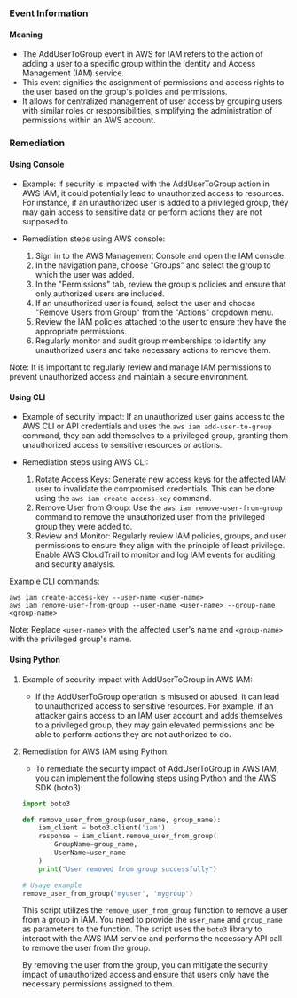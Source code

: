 
### Event Information

#### Meaning

- The AddUserToGroup event in AWS for IAM refers to the action of adding a user to a specific group within the Identity and Access Management (IAM) service.
- This event signifies the assignment of permissions and access rights to the user based on the group's policies and permissions.
- It allows for centralized management of user access by grouping users with similar roles or responsibilities, simplifying the administration of permissions within an AWS account.

### Remediation

#### Using Console

- Example: If security is impacted with the AddUserToGroup action in AWS IAM, it could potentially lead to unauthorized access to resources. For instance, if an unauthorized user is added to a privileged group, they may gain access to sensitive data or perform actions they are not supposed to.

- Remediation steps using AWS console:
  1. Sign in to the AWS Management Console and open the IAM console.
  2. In the navigation pane, choose "Groups" and select the group to which the user was added.
  3. In the "Permissions" tab, review the group's policies and ensure that only authorized users are included.
  4. If an unauthorized user is found, select the user and choose "Remove Users from Group" from the "Actions" dropdown menu.
  5. Review the IAM policies attached to the user to ensure they have the appropriate permissions.
  6. Regularly monitor and audit group memberships to identify any unauthorized users and take necessary actions to remove them.

Note: It is important to regularly review and manage IAM permissions to prevent unauthorized access and maintain a secure environment.

#### Using CLI

- Example of security impact: If an unauthorized user gains access to the AWS CLI or API credentials and uses the `aws iam add-user-to-group` command, they can add themselves to a privileged group, granting them unauthorized access to sensitive resources or actions.

- Remediation steps using AWS CLI:
  1. Rotate Access Keys: Generate new access keys for the affected IAM user to invalidate the compromised credentials. This can be done using the `aws iam create-access-key` command.
  2. Remove User from Group: Use the `aws iam remove-user-from-group` command to remove the unauthorized user from the privileged group they were added to.
  3. Review and Monitor: Regularly review IAM policies, groups, and user permissions to ensure they align with the principle of least privilege. Enable AWS CloudTrail to monitor and log IAM events for auditing and security analysis.

Example CLI commands:
```
aws iam create-access-key --user-name <user-name>
aws iam remove-user-from-group --user-name <user-name> --group-name <group-name>
```
Note: Replace `<user-name>` with the affected user's name and `<group-name>` with the privileged group's name.

#### Using Python

1. Example of security impact with AddUserToGroup in AWS IAM:
   - If the AddUserToGroup operation is misused or abused, it can lead to unauthorized access to sensitive resources. For example, if an attacker gains access to an IAM user account and adds themselves to a privileged group, they may gain elevated permissions and be able to perform actions they are not authorized to do.

2. Remediation for AWS IAM using Python:
   - To remediate the security impact of AddUserToGroup in AWS IAM, you can implement the following steps using Python and the AWS SDK (boto3):

   ```python
   import boto3

   def remove_user_from_group(user_name, group_name):
       iam_client = boto3.client('iam')
       response = iam_client.remove_user_from_group(
           GroupName=group_name,
           UserName=user_name
       )
       print("User removed from group successfully")

   # Usage example
   remove_user_from_group('myuser', 'mygroup')
   ```

   This script utilizes the `remove_user_from_group` function to remove a user from a group in IAM. You need to provide the `user_name` and `group_name` as parameters to the function. The script uses the `boto3` library to interact with the AWS IAM service and performs the necessary API call to remove the user from the group.

   By removing the user from the group, you can mitigate the security impact of unauthorized access and ensure that users only have the necessary permissions assigned to them.


